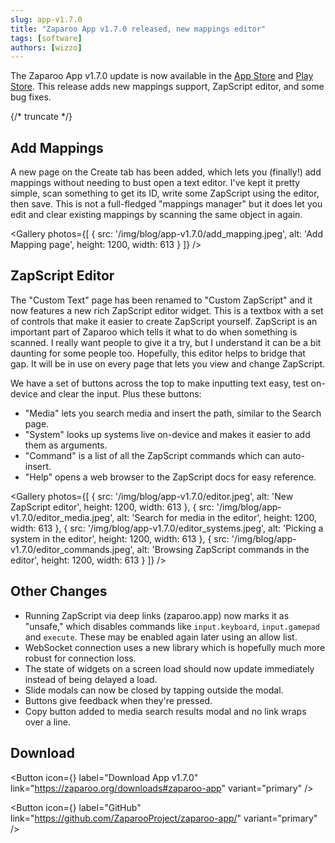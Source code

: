 ```yaml
---
slug: app-v1.7.0
title: "Zaparoo App v1.7.0 released, new mappings editor"
tags: [software]
authors: [wizzo]
---
```


The Zaparoo App v1.7.0 update is now available in the [App
Store](https://apps.apple.com/us/app/zaparoo/id6480331015) and [Play
Store](https://play.google.com/store/apps/details?id=dev.wizzo.tapto). This
release adds new mappings support, ZapScript editor, and some bug fixes.

{/* truncate */}

## Add Mappings

A new page on the Create tab has been added, which lets you (finally!) add mappings without needing to bust open a text editor. I've kept it pretty simple, scan something to get its ID, write some ZapScript using the editor, then save. This is not a full-fledged "mappings manager" but it does let you edit and clear existing mappings by scanning the same object in again.

<Gallery photos={[
    {
        src: '/img/blog/app-v1.7.0/add_mapping.jpeg',
        alt: 'Add Mapping page',
        height: 1200,
        width: 613
    }
]} />

## ZapScript Editor

The "Custom Text" page has been renamed to "Custom ZapScript" and it now features a new rich ZapScript editor widget. This is a textbox with a set of controls that make it easier to create ZapScript yourself. ZapScript is an important part of Zaparoo which tells it what to do when something is scanned. I really want people to give it a try, but I understand it can be a bit daunting for some people too. Hopefully, this editor helps to bridge that gap. It will be in use on every page that lets you view and change ZapScript.

We have a set of buttons across the top to make inputting text easy, test on-device and clear the input. Plus these buttons:
- "Media" lets you search media and insert the path, similar to the Search page.
- "System" looks up systems live on-device and makes it easier to add them as arguments.
- "Command" is a list of all the ZapScript commands which can auto-insert.
- "Help" opens a web browser to the ZapScript docs for easy reference.

<Gallery photos={[
    {
        src: '/img/blog/app-v1.7.0/editor.jpeg',
        alt: 'New ZapScript editor',
        height: 1200,
        width: 613
    },
    {
        src: '/img/blog/app-v1.7.0/editor_media.jpeg',
        alt: 'Search for media in the editor',
        height: 1200,
        width: 613
    },
    {
        src: '/img/blog/app-v1.7.0/editor_systems.jpeg',
        alt: 'Picking a system in the editor',
        height: 1200,
        width: 613
    },
    {
        src: '/img/blog/app-v1.7.0/editor_commands.jpeg',
        alt: 'Browsing ZapScript commands in the editor',
        height: 1200,
        width: 613
    }
]} />

## Other Changes

- Running ZapScript via deep links (zaparoo.app) now marks it as "unsafe," which disables commands like `input.keyboard`, `input.gamepad` and `execute`. These may be enabled again later using an allow list.
- WebSocket connection uses a new library which is hopefully much more robust for connection loss.
- The state of widgets on a screen load should now update immediately instead of being delayed a load.
- Slide modals can now be closed by tapping outside the modal.
- Buttons give feedback when they're pressed.
- Copy button added to media search results modal and no link wraps over a line.

## Download

<Button
    icon={<FAIcon icon="download"/>}
    label="Download App v1.7.0"
    link="https://zaparoo.org/downloads#zaparoo-app"
    variant="primary"
/>

<Button
    icon={<FAIcon icon="fa-brands fa-github"/>}
    label="GitHub"
    link="https://github.com/ZaparooProject/zaparoo-app/"
    variant="primary"
/>
